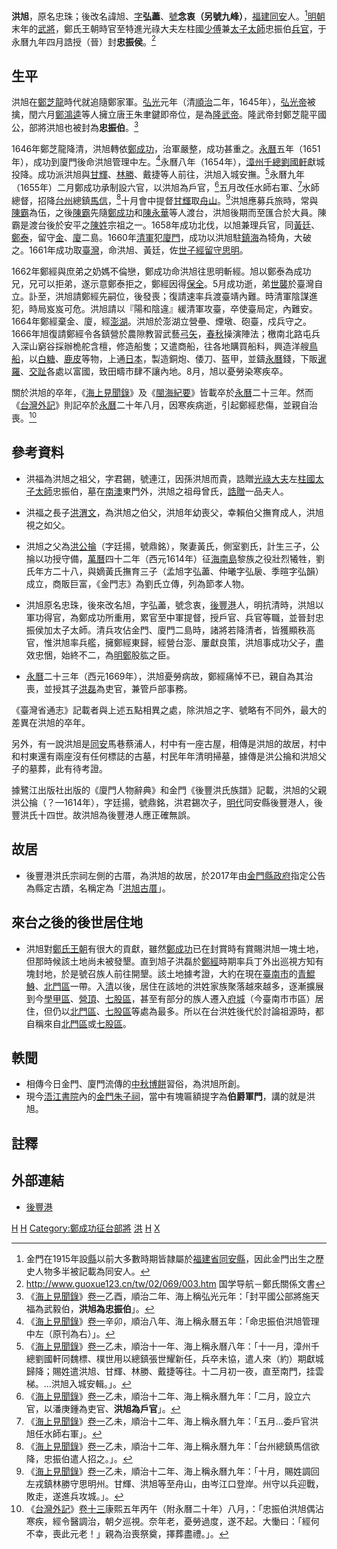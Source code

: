 {{Infobox Hokkien name
| title      =洪旭
| hanji      =洪旭
| poj        =Âng Hiok
| tl         =Âng Hiok
| bp         =
| hokkienipa =
|
| hanjipen       =弘藎
| pojpen        =Liām-chīn
| tlpen           =Liām-tsīn
| bppen           =
| hokkienipapen   =
|
| hanjicourtesy       =念衷(另號九峰)
| pojcourtesy        =Kiú-hong
| tlcourtesy           =Kiú-hong
| bpcourtesy           =
| hokkienipacourtesy    =
|
| othername1     =封爵
| hanji1        =忠振侯
| poj1         =Tiong-chín-hô͘
| tl1            =Tiong-tsín-hôo
| bp1            =
| hokkienipa1     =
}}
'''洪旭'''{{BD|1605年||1670年|}}，原名忠珠；後改名諱旭、[[表字|字]]'''弘藎'''、[[號|號]]'''念衷（另號九峰）'''，[[福建|福建]][[同安|同安]]人。<ref>金門在1915年設[[縣|縣]]以前大多數時期皆隷屬於[[福建省|福建省]][[同安縣|同安縣]]，因此金門出生之歷史人物多半被記載為同安人。</ref>[[明朝|明朝]]末年的[[武將|武將]]，鄭氏王朝時官至特進光祿大夫左柱國[[少傅|少傅]]兼[[太子太師|太子太師]]忠振伯[[兵部尚書|兵官]]，于永曆九年四月誥授（晉）封'''忠振侯'''。<ref>http://www.guoxue123.cn/tw/02/069/003.htm {{Wayback|url=http://www.guoxue123.cn/tw/02/069/003.htm |date=20190813101801 }} 国学导航－鄭氏關係文書</ref>

== 生平 ==
洪旭在[[鄭芝龍|鄭芝龍]]時代就追隨鄭家軍。[[弘光|弘光]]元年（清[[順治|順治]]二年，1645年），[[弘光帝|弘光帝]]被擒，閏六月[[鄭鴻逵|鄭鴻逵]]等人擁立唐王朱聿鍵即帝位，是為[[隆武帝|隆武帝]]。隆武帝封鄭芝龍平國公，部將洪旭也被封為'''忠振伯'''。<ref>《[[海上見聞錄|海上見聞錄]]》[[s:海上見聞錄/卷1|卷一]]乙酉，順治二年、海上稱弘光元年：「封平國公部將施天福為武毅伯，'''洪旭為忠振伯'''」。</ref>

1646年鄭芝龍降清，洪旭轉依[[鄭成功|鄭成功]]，治軍嚴整，成功甚重之。[[永曆_(南明)|永曆]]五年（1651年），成功到廈門後命洪旭管理中左。<ref>《[[海上見聞錄|海上見聞錄]]》[[s:海上見聞錄/卷1|卷一]]辛卯，順治八年、海上稱永曆五年：「命忠振伯洪旭管理中左（原刊為右）」。</ref>永曆八年（1654年），[[漳州|漳州]][[千總|千總]][[劉國軒|劉國軒]]獻城投降。成功派洪旭與[[甘輝|甘輝]]、[[林勝|林勝]]、戴捷等人前往，洪旭入城安撫。<ref>《[[海上見聞錄|海上見聞錄]]》[[s:海上見聞錄/卷1|卷一]]乙未，順治十一年、海上稱永曆八年：「十一月，漳州千總劉國軒同魏標、樸世用以總鎮張世耀新任，兵卒未協，遣人來（約）期獻城歸降；賜姓遣洪旭、甘輝、林勝、戴捷等往。十二月初一夜，直至南門，挂雲梯。...洪旭入城安輯。」。</ref>永曆九年（1655年）二月鄭成功承制設六官，以洪旭為戶官，<ref>《[[海上見聞錄|海上見聞錄]]》[[s:海上見聞錄/卷1|卷一]]乙未，順治十二年、海上稱永曆九年：「二月，設立六官，以潘庚鍾為吏官、'''洪旭為戶官'''」。</ref>五月改任水師右軍、<ref>《[[海上見聞錄|海上見聞錄]]》[[s:海上見聞錄/卷1|卷一]]乙未，順治十二年、海上稱永曆九年：「五月...委戶官洪旭任水師右軍」。</ref>水師總督，招降[[台州|台州]]總鎮[[馬信_(東寧)|馬信]]，<ref>《[[海上見聞錄|海上見聞錄]]》[[s:海上見聞錄/卷1|卷一]]乙未，順治十二年、海上稱永曆九年：「台州總鎮馬信欲降，忠振伯遣人招之。」。</ref>十月會中提督[[甘輝|甘輝]]取[[舟山|舟山]]。<ref>《[[海上見聞錄|海上見聞錄]]》[[s:海上見聞錄/卷1|卷一]]乙未，順治十二年、海上稱永曆九年：「十月，賜姓調回左戎鎮林勝守思明州。甘輝、洪旭等至舟山，由岑江口登岸。州守以兵迎戰，敗走，遂進兵攻城。」。</ref>洪旭應募兵旅時，常與[[陳霸|陳霸]]為伍，之後[[陳霸|陳霸]]先隨[[鄭成功|鄭成功]]和[[陳永華_(明鄭)|陳永華]]等人渡台，洪旭後期而至匯合於大員。陳霸是渡台後於安平之[[陳姓|陳姓]]宗祖之一。1658年成功北伐，以旭兼理兵官，同[[黃廷|黃廷]]、[[鄭泰|鄭泰]]，留守[[金門島|金]]、[[廈門島|廈]]二島。1660年[[清軍|清軍]]犯[[廈門|廈門]]，成功以洪旭駐[[鎮海|鎮海]]為犄角，大破之。1661年成功取[[臺灣|臺灣]]，命洪旭、黃廷，佐[[世子|世子]][[鄭經|經]][[留守|留守]][[思明|思明]]。

1662年鄭經與庶弟之奶媽不倫戀，鄭成功命洪旭往思明斬經。旭以鄭泰為成功兄，兄可以拒弟，遂示意鄭泰拒之，鄭經因得[[保全|保全]]。5月成功逝，弟[[鄭世襲|世襲]]於臺灣自立。訃至，洪旭請鄭經先嗣位，後發喪；復請速率兵渡臺靖內難。時清軍陰謀進犯，時局岌岌可危。洪旭請以『陽和陰違』緩清軍攻臺，卒使臺局定，內難安。1664年鄭經棄金、廈，經[[澎湖|澎湖]]。洪旭於澎湖立營壘、煙墩、砲臺，戍兵守之。1666年旭復請鄭經令各鎮營於農隙教習武藝[[弓矢|弓矢]]，[[春|春]][[秋|秋]]操演陣法；檄南北路屯兵入深山窮谷採辦桅舵含檀，修造船隻；又遣商船，往各地購買船料，興造洋艘[[鳥船|鳥船]]，以[[白糖|白糖]]、[[鹿皮|鹿皮]]等物，上通[[日本|日本]]，製造銅炮、倭刀、盔甲，並鑄[[永曆|永曆]]錢，下販[[暹羅|暹羅]]、[[交趾|交趾]]各處以富國，致田疇市肆不讓內地。8月，旭以憂勞染寒疾卒。

關於洪旭的卒年，《[[海上見聞錄|海上見聞錄]]》及《[[閩海紀要|閩海紀要]]》皆載卒於[[永曆_(南明)|永曆]]二十三年。然而《[[台灣外記|台灣外記]]》則記卒於[[永曆_(南明)|永曆]]二十年八月，因寒疾病逝，引起鄭經悲傷，並親自治喪。<ref>《[[台灣外記|台灣外記]]》[[s:台灣外記/卷13|卷十三]]康熙五年丙午（附永曆二十年）八月，：「忠振伯洪旭偶沾寒疾，經令醫調治，朝夕巡視。奈年老，憂勞過度，遂不起。大慟曰：「經何不幸，喪此元老！」親為治喪祭奠，擇葬盡禮。」。</ref>
== 參考資料 ==
* 洪福為洪旭之祖父，字君錫，號連江，因孫洪旭而貴，誥贈[[光祿大夫|光祿大夫]]左[[柱國|柱國]][[太子太師|太子太師]]忠振伯，墓在[[南澳縣|南澳]]東門外，洪旭之祖母曾氏，[[誥命|誥贈]]一品夫人。

* 洪福之長子[[洪渭文|洪渭文]]，為洪旭之伯父，洪旭年幼喪父，幸賴伯父撫育成人，洪旭視之如父。

* 洪旭之父為[[洪公掄|洪公掄]]（字廷揚，號鼎銘），聚妻黃氏，側室劉氏，計生三子，公掄以功授守備，[[萬曆|萬曆]]四十二年（西元1614年）征[[海南島|海南島]]黎族之役壯烈犧牲，劉氏年方二十八，與嫡黃氏撫育三子（孟旭字弘藎、仲曦字弘扆、季暄字弘韻）成立，商販巨富，《金門志》為劉氏立傳，列為節孝人物。

* 洪旭原名忠珠，後來改名旭，字弘藎，號念衷，[[後豐港|後豐港]]人，明抗清時，洪旭以軍功得官，為鄭成功所重用，累官至中軍提督，授戶官、兵官等職，並晉封忠振侯加太子太師。清兵攻佔金門、廈門二島時，諸將若降清者，皆獲顯秩高官，惟洪旭率兵艦，擁鄭經東歸，經營台澎、屢獻良策，洪旭事成功父子，盡效忠悃，始終不二，為[[明鄭|明鄭]]股肱之臣。

* [[永曆_(南明)|永曆]]二十三年（西元1669年），洪旭憂勞病故，鄭經痛悼不已，親自為其治喪，並授其子[[洪磊|洪磊]]為吏官，兼管戶部事務。

《臺灣省通志》記載者與上述五點相異之處，除洪旭之字、號略有不同外，最大的差異在洪旭的卒年。

另外，有一說洪旭是[[同安|同安]]馬巷蔡浦人，村中有一座古屋，相傳是洪旭的故居，村中和村東還有兩座沒有任何標誌的古墓，村民年年清明掃墓，據傳是洪公掄和洪旭父子的墓葬，此有待考證。

據鷺江出版社出版的《廈門人物辭典》和金門《後豐洪氏族譜》記載，洪旭的父親洪公掄（？—1614年），字廷揚，號鼎銘，洪君錫次子，[[明代|明代]]同安縣後豐港人，後豐洪氏十四世。故洪旭為後豐港人應正確無誤。

== 故居 ==
* 後豐港洪氏宗祠左側的古厝，為洪旭的故居，於2017年由[[金門縣政府|金門縣政府]]指定公告為縣定古蹟，名稱定為「[[洪旭古厝|洪旭古厝]]」。

== 來台之後的後世居住地 ==

* 洪旭對[[鄭氏王朝|鄭氏王朝]]有很大的貢獻，雖然[[鄭成功|鄭成功]]已在封賞時有賞賜洪旭一塊土地，但那時候該土地尚未被發墾。直到旭子洪磊於[[鄭經|鄭經]]時期率兵丁外出巡視方知有塊封地，於是號召族人前往開墾。該土地據考證，大約在現在[[臺南市|臺南市]]的[[青鯤鯓|青鯤鯓]]、[[北門區|北門區]]一帶。入[[清|清]]以後，居住在該地的洪姓家族聚落越來越多，逐漸擴展到今[[學甲區|學甲區]]、[[營頂|營頂]]、[[七股區|七股區]]，甚至有部分的族人遷入[[府城|府城]]（今臺南市市區）居住，但仍以[[北門區|北門區]]、[[七股區|七股區]]等處為最多。所以在台洪姓後代於討論祖源時，都自稱來自[[北門區|北門區]]或[[七股區|七股區]]。

== 軼聞 ==
* 相傳今日金門、廈門流傳的[[中秋博餅|中秋博餅]]習俗，為洪旭所創。
* 現今[[浯江書院|浯江書院]]內的[[金門朱子祠|金門朱子祠]]，當中有塊匾額提字為'''伯爵軍門'''，講的就是洪旭。
== 註釋 ==
{{Reflist}}

== 外部連結 ==
* [[後豐港|後豐港]]

[[Category:明朝軍事人物|H]]
[[Category:鄭氏王朝人物|H]]
[[Category:鄭成功征台部將|Category:鄭成功征台部將]]
[[Category:鄭氏王朝侯爵|洪]]
[[Category:金門縣人|H]]
[[Category:洪姓|X]]